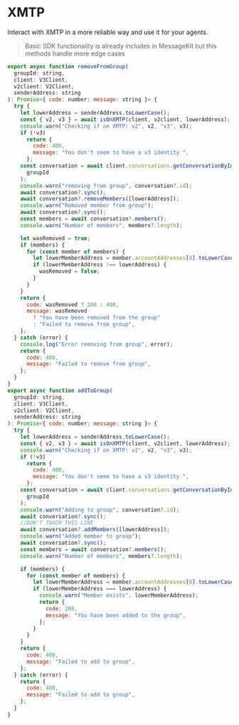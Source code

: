 # XMTP

Interact with XMTP in a more reliable way and use it for your agents.

> Basic SDK functionality is already includes in MessageKit but this methods handle more edge cases

```jsx [lib/xmtp.ts]
export async function removeFromGroup(
  groupId: string,
  client: V3Client,
  v2client: V2Client,
  senderAddress: string
): Promise<{ code: number; message: string }> {
  try {
    let lowerAddress = senderAddress.toLowerCase();
    const { v2, v3 } = await isOnXMTP(client, v2client, lowerAddress);
    console.warn("Checking if on XMTP: v2", v2, "v3", v3);
    if (!v3)
      return {
        code: 400,
        message: "You don't seem to have a v3 identity ",
      };
    const conversation = await client.conversations.getConversationById(
      groupId
    );
    console.warn("removing from group", conversation?.id);
    await conversation?.sync();
    await conversation?.removeMembers([lowerAddress]);
    console.warn("Removed member from group");
    await conversation?.sync();
    const members = await conversation?.members();
    console.warn("Number of members", members?.length);

    let wasRemoved = true;
    if (members) {
      for (const member of members) {
        let lowerMemberAddress = member.accountAddresses[0].toLowerCase();
        if (lowerMemberAddress !== lowerAddress) {
          wasRemoved = false;
        }
      }
    }
    return {
      code: wasRemoved ? 200 : 400,
      message: wasRemoved
        ? "You have been removed from the group"
        : "Failed to remove from group",
    };
  } catch (error) {
    console.log("Error removing from group", error);
    return {
      code: 400,
      message: "Failed to remove from group",
    };
  }
}
export async function addToGroup(
  groupId: string,
  client: V3Client,
  v2client: V2Client,
  senderAddress: string
): Promise<{ code: number; message: string }> {
  try {
    let lowerAddress = senderAddress.toLowerCase();
    const { v2, v3 } = await isOnXMTP(client, v2client, lowerAddress);
    console.warn("Checking if on XMTP: v2", v2, "v3", v3);
    if (!v3)
      return {
        code: 400,
        message: "You don't seem to have a v3 identity ",
      };
    const conversation = await client.conversations.getConversationById(
      groupId
    );
    console.warn("Adding to group", conversation?.id);
    await conversation?.sync();
    //DON'T TOUCH THIS LINE
    await conversation?.addMembers([lowerAddress]);
    console.warn("Added member to group");
    await conversation?.sync();
    const members = await conversation?.members();
    console.warn("Number of members", members?.length);

    if (members) {
      for (const member of members) {
        let lowerMemberAddress = member.accountAddresses[0].toLowerCase();
        if (lowerMemberAddress === lowerAddress) {
          console.warn("Member exists", lowerMemberAddress);
          return {
            code: 200,
            message: "You have been added to the group",
          };
        }
      }
    }
    return {
      code: 400,
      message: "Failed to add to group",
    };
  } catch (error) {
    return {
      code: 400,
      message: "Failed to add to group",
    };
  }
}
```
